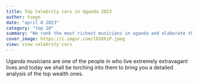 ```yaml
---
title: Top Celebrity cars in Uganda 2023
author: tsegn
date: "april 8 2023"
category: "top 10"
summary: "We rank the most richest musicians in uganda and elaborate their wealth in greater length"
cover_image: https://i.imgur.com/lO3XhiP.jpeg
view: view celebrity cars
---
```


Uganda musicians are one of the people in who live extremely extravagant lives and today we shall be torching into them to bring you a detailed analysis of the top wealth ones.
